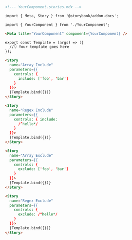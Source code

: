 ```md
<!--- YourComponent.stories.mdx -->

import { Meta, Story } from '@storybook/addon-docs';

import { YourComponent } from './YourComponent';

<Meta title="YourComponent" component={YourComponent} />

export const Template = (args) => ({
  //👇 Your template goes here
});

<Story 
  name="Array Include"
  parameters={{ 
    controls: { 
      include: ['foo', 'bar'] 
    } 
  }}>
  {Template.bind({})}
</Story>

<Story 
  name="Regex Include"
  parameters={{ 
    controls: { include: 
      /^hello*/ 
    } 
  }}>
  {Template.bind({})}
</Story>

<Story 
  name="Array Exclude"
  parameters={{ 
    controls: { 
      exclude: ['foo', 'bar'] 
    } 
  }}>
  {Template.bind({})}
</Story>

<Story 
  name="Regex Exclude"
  parameters={{ 
    controls: { 
      exclude: /^hello*/ 
    } 
  }}>
  {Template.bind({})}
</Story>
```